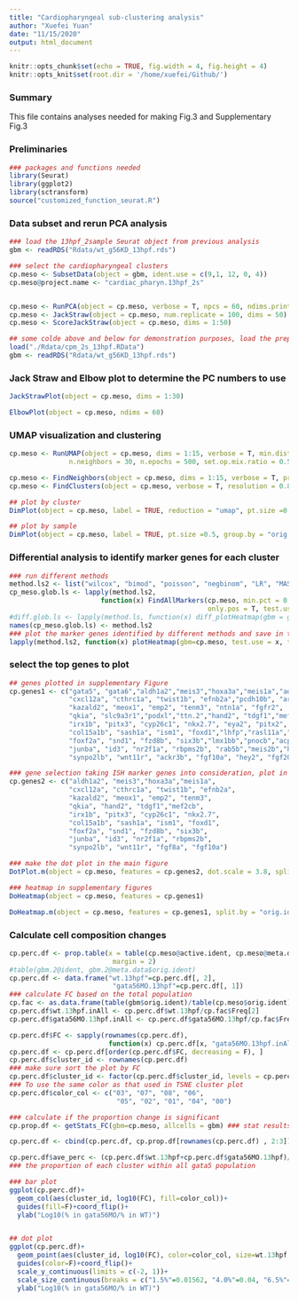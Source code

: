 ```yaml
---
title: "Cardiopharyngeal sub-clustering analysis"
author: "Xuefei Yuan"
date: "11/15/2020"
output: html_document
---
```


```r
knitr::opts_chunk$set(echo = TRUE, fig.width = 4, fig.height = 4)
knitr::opts_knit$set(root.dir = '/home/xuefei/Github/')
```


### Summary
This file contains analyses needed for making Fig.3 and Supplementary Fig.3


### Preliminaries {-}
```r
### packages and functions needed
library(Seurat)
library(ggplot2)
library(sctransform)
source("customized_function_seurat.R")

```

### Data subset and rerun PCA analysis
```r
### load the 13hpf_2sample Seurat object from previous analysis
gbm <- readRDS("Rdata/wt_g56KD_13hpf.rds")

### select the cardiopharyngeal clusters
cp.meso <- SubsetData(object = gbm, ident.use = c(9,1, 12, 0, 4))
cp.meso@project.name <- "cardiac_pharyn.13hpf_2s"


cp.meso <- RunPCA(object = cp.meso, verbose = T, npcs = 60, ndims.print = 1:10)
cp.meso <- JackStraw(object = cp.meso, num.replicate = 100, dims = 50)
cp.meso <- ScoreJackStraw(object = cp.meso, dims = 1:50)
```

```r
## some colde above and below for demonstration purposes, load the preprocessed data to save time
load("./Rdata/cpm_2s_13hpf.RData")
gbm <- readRDS("Rdata/wt_g56KD_13hpf.rds")
```

### Jack Straw and Elbow plot to determine the PC numbers to use
```r
JackStrawPlot(object = cp.meso, dims = 1:30)

```

```r
ElbowPlot(object = cp.meso, ndims = 60)
```

### UMAP visualization and clustering
```r
cp.meso <- RunUMAP(object = cp.meso, dims = 1:15, verbose = T, min.dist = 0.1,
               n.neighbors = 30, n.epochs = 500, set.op.mix.ratio = 0.5)

cp.meso <- FindNeighbors(object = cp.meso, dims = 1:15, verbose = T, prune.SNN = 1/15, k.param = 20)
cp.meso <- FindClusters(object = cp.meso, verbose = T, resolution = 0.8)
```

```r
## plot by cluster
DimPlot(object = cp.meso, label = TRUE, reduction = "umap", pt.size =0.5)
```

```r
## plot by sample
DimPlot(object = cp.meso, label = TRUE, pt.size =0.5, group.by = "orig.ident" )
```

### Differential analysis to identify marker genes for each cluster
```r
### run different methods
method.ls2 <- list("wilcox", "bimod", "poisson", "negbinom", "LR", "MAST")
cp_meso.glob.ls <- lapply(method.ls2, 
                       function(x) FindAllMarkers(cp.meso, min.pct = 0.1, logfc.threshold = 0.25, 
                                                  only.pos = T, test.use=x, return.thresh = 0.01))
#diff.glob.ls <- lapply(method.ls, function(x) diff_plotHeatmap(gbm = gbm, test.use = x, topN = 40, w=12))
names(cp_meso.glob.ls) <- method.ls2
### plot the marker genes identified by different methods and save in the heatmaps as pdf for examination
lapply(method.ls2, function(x) plotHeatmap(gbm=cp.meso, test.use = x, topN=40, diff.ls = cp_meso.glob.ls))

```

### select the top genes to plot
```r
## genes plotted in supplementary Figure
cp.genes1 <- c("gata5", "gata6","aldh1a2","meis3","hoxa3a","meis1a","adra1d", 
               "cxcl12a", "cthrc1a", "twist1b", "efnb2a","pcdh10b", "arl4aa", 
               "kazald2", "meox1", "emp2", "tenm3", "ntn1a", "fgfr2",
               "qkia", "slc9a3r1","podxl","ttn.2","hand2", "tdgf1","mef2ca", 
               "irx1b", "pitx3", "cyp26c1", "nkx2.7", "eya2", "pitx2", "rgl1",
               "col15a1b", "sash1a", "ism1", "foxd1","lhfp","rasl11a","irx5b",
               "foxf2a", "snd1", "fzd8b", "six3b","lmx1bb","pnocb","acp5a", 
               "junba", "id3", "nr2f1a", "rbpms2b", "rab5b","meis2b","hoxb5a", 
               "synpo2lb", "wnt11r", "ackr3b", "fgf10a", "hey2", "fgf20b", "zdhhc2")

### gene selection taking ISH marker genes into consideration, plot in the main figure
cp.genes2 <- c("aldh1a2", "meis3","hoxa3a","meis1a",
               "cxcl12a", "cthrc1a", "twist1b", "efnb2a", 
               "kazald2", "meox1", "emp2", "tenm3", 
               "qkia", "hand2", "tdgf1","mef2cb", 
               "irx1b", "pitx3", "cyp26c1", "nkx2.7", 
               "col15a1b", "sash1a", "ism1", "foxd1",
               "foxf2a", "snd1", "fzd8b", "six3b",
               "junba", "id3", "nr2f1a", "rbpms2b",
               "synpo2lb", "wnt11r", "fgf8a", "fgf10a")

### make the dot plot in the main figure
DotPlot.m(object = cp.meso, features = cp.genes2, dot.scale = 3.8, split.by = "orig.ident")

```

```r
### heatmap in supplementary figures
DoHeatmap(object = cp.meso, features = cp.genes1)
```

```r
DoHeatmap.m(object = cp.meso, features = cp.genes1, split.by = "orig.ident")
```

### Calculate cell composition changes
```r
cp.perc.df <- prop.table(x = table(cp.meso@active.ident, cp.meso@meta.data[, "orig.ident"]), 
                          margin = 2)
#table(gbm.2@ident, gbm.2@meta.data$orig.ident)
cp.perc.df <- data.frame("wt.13hpf"=cp.perc.df[, 2],
                          "gata56MO.13hpf"=cp.perc.df[, 1])
### calculate FC based on the total population
cp.fac <- as.data.frame(table(gbm$orig.ident)/table(cp.meso$orig.ident))
cp.perc.df$wt.13hpf.inAll <- cp.perc.df$wt.13hpf/cp.fac$Freq[2]
cp.perc.df$gata56MO.13hpf.inAll <- cp.perc.df$gata56MO.13hpf/cp.fac$Freq[1]

cp.perc.df$FC <- sapply(rownames(cp.perc.df), 
                         function(x) cp.perc.df[x, "gata56MO.13hpf.inAll"]/cp.perc.df[x, "wt.13hpf.inAll"])
cp.perc.df <- cp.perc.df[order(cp.perc.df$FC, decreasing = F), ]
cp.perc.df$cluster_id <- rownames(cp.perc.df)
### make sure sort the plot by FC
cp.perc.df$cluster_id <- factor(cp.perc.df$cluster_id, levels = cp.perc.df$cluster_id)
### To use the same color as that used in TSNE cluster plot
cp.perc.df$color_col <- c("03", "07", "08", "06",
                           "05", "02", "01", "04", "00")

### calculate if the proportion change is significant
cp.prop.df <- getStats_FC(gbm=cp.meso, allcells = gbm) ### stat results table

cp.perc.df <- cbind(cp.perc.df, cp.prop.df[rownames(cp.perc.df) , 2:3])

cp.perc.df$ave_perc <- (cp.perc.df$wt.13hpf+cp.perc.df$gata56MO.13hpf)/2
### the proportion of each cluster within all gata5 population
```

```r
### bar plot
ggplot(cp.perc.df)+
  geom_col(aes(cluster_id, log10(FC), fill=color_col))+
  guides(fill=F)+coord_flip()+
  ylab("Log10(% in gata56MO/% in WT)")


## dot plot
ggplot(cp.perc.df)+
  geom_point(aes(cluster_id, log10(FC), color=color_col, size=wt.13hpf.inAll))+
  guides(color=F)+coord_flip()+
  scale_y_continuous(limits = c(-2, 1))+
  scale_size_continuous(breaks = c("1.5%"=0.01562, "4.0%"=0.04, "6.5%"=0.065,"9.0%"=0.09))+
  ylab("Log10(% in gata56MO/% in WT)")

```